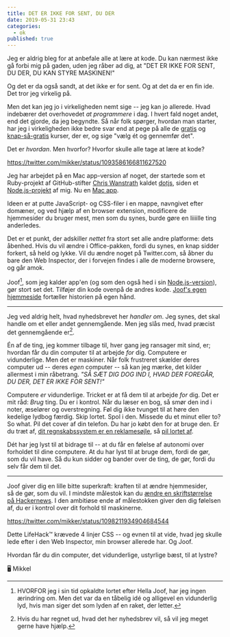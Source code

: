 ```yaml
---
title: DET ER IKKE FOR SENT, DU DER
date: 2019-05-31 23:43
categories: 
  - ok
published: true
---
```

Jeg er aldrig bleg for at anbefale alle at lære at kode. Du kan nærmest ikke gå forbi mig på gaden, uden jeg råber ad dig, at "DET ER IKKE FOR SENT, DU DER, DU KAN STYRE MASKINEN!"

Og det er da også sandt, at det ikke er for sent. Og at det da er en fin ide. Det tror jeg virkelig på.

Men det kan jeg jo i virkeligheden nemt sige -- jeg kan jo allerede. Hvad indebærer det overhovedet _at programmere_ i dag. I hvert fald noget andet, end det gjorde, da jeg begyndte. Så når folk spørger, hvordan man starter, har jeg i virkeligheden ikke bedre svar end at pege på alle de [gratis][freecodecamp] og [knap-så-gratis][codeacademy] kurser, der er, og sige "vælg ét og gennemfør det".

Det er _hvordan_. Men hvorfor? Hvorfor skulle alle tage at lære at kode?

https://twitter.com/mikker/status/1093586166811627520

Jeg har arbejdet på en Mac app-version af noget, der startede som et Ruby-projekt af GitHub-stifter [Chris Wanstrath][defunkt] kaldet [dotjs][dotjs], siden et [Node.js-projekt][joof-node] af mig. Nu en [Mac app][joof].

Ideen er at putte JavaScript- og CSS-filer i en mappe, navngivet efter domæner, og ved hjælp af en browser extension, modificere de hjemmesider du bruger mest, men som du synes, burde gøre en liiiille ting anderledes.

Det er et punkt, der adskiller _nettet_ fra stort set alle andre platforme: dets åbenhed. Hvis du vil ændre i Office-pakken, fordi du synes, en knap sidder forkert, så held og lykke. Vil du ændre noget på Twitter.com, så åbner du bare den Web Inspector, der i forvejen findes i alle de moderne browsere, og går amok.

Joof[^hella], som jeg kalder app'en (og som den også hed i sin [Node.js-version][joof-node]), gør stort set det. Tilføjer din kode ovenpå de andres kode. [Joof's egen hjemmeside][joof] fortæller historien på egen hånd.

---

Jeg ved aldrig helt, hvad nyhedsbrevet her _handler om_. Jeg synes, det skal handle om et eller andet gennemgående. Men jeg slås med, hvad præcist det gennemgående er[^tips].

Én af de ting, jeg kommer tilbage til, hver gang jeg ransager mit sind, er; hvordan får du din computer til at arbejde _for_ dig. Computere er vidunderlige. Men det er maskiner. Når folk frustreret skælder deres computer ud -- deres _egen_ computer -- så kan jeg mærke, det kilder allermest i min råbetrang. _"SÅ SÆT DIG DOG IND I, HVAD DER FOREGÅR, DU DER, DET ER IKKE FOR SENT!"_

Computere _er_ vidunderlige. Tricket er at få dem til at arbejde _for_ dig. Det er mit råd: _Brug_ ting. Du er i kontrol. Når du læser en bog, så smør den ind i noter, æselører og overstregning. Føl dig ikke tvunget til at høre den kedelige lydbog færdig. Skip lortet. Spol i den. Missede du et minut eller to? So what. Pil det cover af din telefon. Du har jo købt den for at bruge den. Er du træt af, [dit regnskabssystem er en reklamesøjle][dinero], så [pil lortet af][dinero-css].

Dét har jeg lyst til at bidrage til -- at du får en følelse af autonomi over forholdet til dine computere. At du har lyst til at bruge dem, fordi de gør, som du vil have. Så du kun sidder og bander over de ting, de gør, fordi du selv får dem til det.

---

Joof giver dig en lille bitte superkraft: kraften til at ændre hjemmesider, så de gør, som du vil. I mindste målestok kan du [ændre en skriftstørrelse på Hackernews][hackernews]. I den ambitiøse ende af målestokken giver den dig følelsen af, du er i kontrol over dit forhold til maskinerne.

https://twitter.com/mikker/status/1098211934904684544

Dette LifeHack™ krævede 4 linjer CSS -- og evnen til at vide, hvad jeg skulle lede efter i den Web Inspector, min browser allerede har. Og Joof.

Hvordan får du din computer, det vidunderlige, ustyrlige bæst, til at lystre?

🖥 Mikkel

[freecodecamp]: https://learn.freecodecamp.org
[codeacademy]: https://www.codecademy.com
[dotjs]: https://github.com/defunkt/dotjs
[joof-node]: https://github.com/mikker/joof
[joof]: https://joof.app
[hackernews]: https://github.com/mikker/dotfiles/blob/master/browsers/joof.symlink/news.ycombinator.com.css
[dinero]: https://twitter.com/mikker/status/1009026900667371526
[dinero-css]: https://github.com/mikker/dotfiles/blob/master/browsers/joof.symlink/app.dinero.dk.css
[defunkt]: https://github.com/defunkt

[^hella]: HVORFOR jeg i sin tid opkaldte lortet efter Hella Joof, har jeg ingen ærindring om. Men det var da en tåbelig idé og alligevel en vidunderlig lyd, hvis man siger det som lyden af en raket, der letter.
[^tips]: Hvis du har regnet ud, hvad det her nyhedsbrev vil, så vil jeg meget gerne have hjælp.
